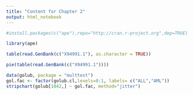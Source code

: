 ```yaml
---
title: "Content for Chapter 2"
output: html_notebook
---
```



```R

#install.packages(c("ape"),repo="http://cran.r-project.org",dep=TRUE)

library(ape)

table(read.GenBank(c("X94991.1"), as.character = TRUE))

pie(table(read.GenBank(c("X94991.1"))))
```



```r

data(golub, package = "multtest")
gol.fac <- factor(golub.cl,levels=0:1, labels= c("ALL","AML"))
stripchart(golub[1042,] ~ gol.fac, method="jitter")
```


